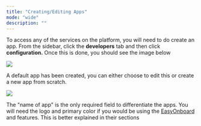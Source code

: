 ```yaml
---
title: "Creating/Editing Apps"
mode: "wide"
description: ""
---
```



To access any of the services on the platform, you will need to do create an app. From the sidebar, click the **developers** tab and then click **configuration.** Once this is done, you should see the image below

![](https://guides.dojah.io/~gitbook/image?url=https%3A%2F%2F3296995301-files.gitbook.io%2F%7E%2Ffiles%2Fv0%2Fb%2Fgitbook-x-prod.appspot.com%2Fo%2Fspaces%252F2pgHlRJB7EejHn55UcwX%252Fuploads%252FbhS7pz3nayTMMWFKXWRX%252FScreenshot%25202024-06-03%2520at%252016.13.42.png%3Falt%3Dmedia%26token%3D2c72976a-8de6-4c7b-8def-f5737059be24&width=768&dpr=4&quality=100&sign=1d53557f&sv=1)

A default app has been created, you can either choose to edit this or create a new app from scratch.

![](https://guides.dojah.io/~gitbook/image?url=https%3A%2F%2F3296995301-files.gitbook.io%2F%7E%2Ffiles%2Fv0%2Fb%2Fgitbook-x-prod.appspot.com%2Fo%2Fspaces%252F2pgHlRJB7EejHn55UcwX%252Fuploads%252FCGmHLGfAbz7gI4AWzQXy%252FScreenshot%25202024-06-03%2520at%252016.15.10.png%3Falt%3Dmedia%26token%3D7caf0140-4bc2-4326-ae04-396f7719e120&width=768&dpr=4&quality=100&sign=689edc60&sv=1)

The "name of app" is the only required field to differentiate the apps. You will need the logo and primary color if you would be using the [EasyOnboard](https://guides.dojah.io/user-manual/identity-verification/easyonboard) and features. This is better explained in their sections

